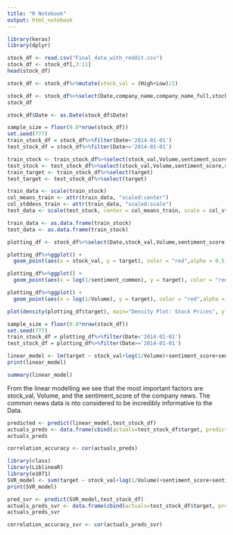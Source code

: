 ```yaml
---
title: "R Notebook"
output: html_notebook
---
```

```r
library(keras)
library(dplyr)
```

```r
stock_df <- read.csv("Final_data_with_reddit.csv")
stock_df <- stock_df[,3:11]
head(stock_df)
```


```r
stock_df <- stock_df%>%mutate(stock_val = (High+Low)/2)
```


```r
stock_df <- stock_df%>%select(Date,company_name,company_name_full,stock_val,Volume,sentiment_score,sentiment_common,target)
stock_df
```

```r
stock_df$Date <- as.Date(stock_df$Date)
```

```r
sample_size = floor(0.8*nrow(stock_df))
set.seed(777)
train_stock_df = stock_df%>%filter(Date<'2014-01-01')
test_stock_df = stock_df%>%filter(Date>='2014-01-01')
```

```r
train_stock <- train_stock_df%>%select(stock_val,Volume,sentiment_score,sentiment_common)
test_stock <- test_stock_df%>%select(stock_val,Volume,sentiment_score,sentiment_common)
train_target <- train_stock_df%>%select(target)
test_target <- test_stock_df%>%select(target)
```

```r
train_data <- scale(train_stock) 
col_means_train <- attr(train_data, "scaled:center") 
col_stddevs_train <- attr(train_data, "scaled:scale")
test_data <- scale(test_stock, center = col_means_train, scale = col_stddevs_train)
```

```r
train_data <- as.data.frame(train_stock)
test_data <- as.data.frame(train_stock)
```

```r

plotting_df <- stock_df%>%select(Date,stock_val,Volume,sentiment_score,sentiment_common,target)
```

```r
plotting_df%>%ggplot() + 
  geom_point(aes(x = stock_val, y = target), color = "red",alpha = 0.5)
```


```r
plotting_df%>%ggplot() + 
  geom_point(aes(x = log(1/sentiment_common), y = target), color = "red",alpha = 0.5)
```




```r
plotting_df%>%ggplot() + 
  geom_point(aes(x = log(1/Volume), y = target), color = "red",alpha = 0.5)

```



```r
plot(density(plotting_df$target), main="Density Plot: Stock Prices", ylab="Frequency", sub=paste("Skewness:", round(e1071::skewness(plotting_df$target), 2)))

```



```r
sample_size = floor(0.8*nrow(stock_df))
set.seed(777)
train_stock_df = plotting_df%>%filter(Date<'2014-01-01')
test_stock_df = plotting_df%>%filter(Date>='2014-01-01')
```







```r
linear_model <- lm(target ~ stock_val+log(1/Volume)+sentiment_score+sentiment_common, data=train_stock_df)  # build linear regression model on full data
print(linear_model)
```




```r
summary(linear_model)

```


From the linear modelling we see that the most important factors are stock_val, Volume, and the sentiment_score of the company news. The common news data is nto considered to be incredibly informative to the Data. 

```r
predicted <- predict(linear_model,test_stock_df)
actuals_preds <- data.frame(cbind(actuals=test_stock_df$target, predicteds=predicted))
actuals_preds
```

```r
correlation_accuracy <- cor(actuals_preds) 

```


```r
library(class)
library(LiblineaR)
library(e1071)
SVR_model <- svm(target ~ stock_val+log(1/Volume)+sentiment_score+sentiment_common, data=train_stock_df)  # build linear regression model on full data
print(SVR_model)
```

```r
pred_svr <- predict(SVR_model,test_stock_df)
actuals_preds_svr <- data.frame(cbind(actuals=test_stock_df$target, predicteds=pred_svr))
actuals_preds_svr
```
```r
correlation_accuracy_svr <- cor(actuals_preds_svr) 

```